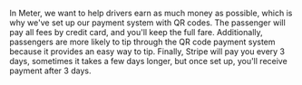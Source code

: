 In Meter, we want to help drivers earn as much money as possible, which is why we've set up our payment system with QR codes. The passenger will pay all fees by credit card, and you'll keep the full fare. Additionally, passengers are more likely to tip through the QR code payment system because it provides an easy way to tip. Finally, Stripe will pay you every 3 days, sometimes it takes a few days longer, but once set up, you'll receive payment after 3 days.
